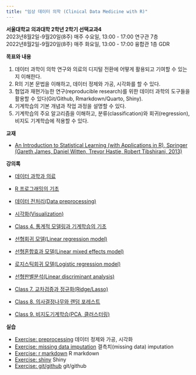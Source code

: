 ```yaml
---
title: "임상 데이터 의학 (Clinical Data Medicine with R)"
---
```


**서울대학교 의과대학 2학년 2학기 선택교과4**   
2023년8월2일-9월20일(8주) 매주 수요일, 13:00 - 17:00 연구관 7층   
2022년8월2일-9월20일(8주) 매주 화요일, 13:00 - 17:00 융합관 1층 GDR   


**목표와 내용**    

1. 데이터 과학이 의학 연구와 의료의 디지털 전환에 어떻게 활용되고 기여할 수 있는지 이해한다.  
2. R의 기본 문법을 이해하고, 데이터 정제와 가공, 시각화를 할 수 있다.  
3. 협업과 재현가능한 연구(reproducible research)를 위한 데이터 과학의 도구들을 활용할 수 있다(Git/Github, Rmarkdown/Quarto, Shiny).  
4. 기계학습의 기본 개념과 작업 과정을 설명할 수 있다.  
5. 기계학습의 주요 알고리즘을 이해하고, 분류(classification)와 회귀(regression), 비지도 기계학습에 적용할 수 있다.

**교재**  
  
* [An Introduction to Statistical Learning (with Applications in R), Springer (Gareth James, Daniel Witten, Trevor Hastie, Robert Tibshirani, 2013)](https://www-bcf.usc.edu/~gareth/ISL/)

**강의록**  

* [데이터 과학과 의료](Intro.html)     

* [R 프로그래밍의 기초](R_basics.html) 
* [데이터 전처리(Data preprocessing)](Preprocessing.html)    
* [시각화(Visualization)](Visualization.html)

* [Class 4. 통계적 모델링과 기계학습의 기초](D4_ML_basics.html)   

* [선형회귀 모델(Linear regression model)](LinearRegression.html) 
* [선형혼합효과 모델(Linear mixed effects model)](LME.html)   

* [로지스틱회귀 모델(Logistic regression model)](LogisticRegression.html)
* [선형판별분석(Linear discriminant analysis)](LDA.html)   

* [Class 7. 교차검증과 정규화(Ridge/Lasso)](D7_CV_regularization.html) 
* [Class 8. 의사결정나무와 랜덤 포레스트](D8_RF.html)      
* [Class 9. 비지도기계학습(PCA, 클러스터링)](D9_Unsupervised.html) 

**실습**   

* [Exercise: preprocessing](Ex_preprocess.html) 데이터 정제와 가공, 시각화   
* [Exercise: missing data imputation](Ex_Missing.html) 결측치(missing data) imputation 
* [Exercise: r markdown](Ex_Rmarkdown.html) R markdown  
* [Exercise: shiny](Ex_Shiny.html) Shiny  
* [Exercise: git/github](Ex_Github.html) git/github



